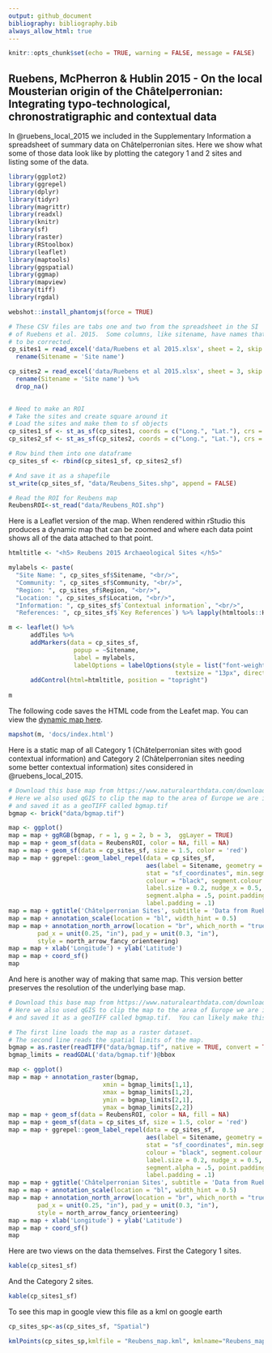 ```yaml
---
output: github_document
bibliography: bibliography.bib
always_allow_html: true
---
```


```r

knitr::opts_chunk$set(echo = TRUE, warning = FALSE, message = FALSE)

```


## Ruebens, McPherron & Hublin 2015 - On the local Mousterian origin of the Châtelperronian: Integrating typo-technological, chronostratigraphic and contextual data

In @ruebens_local_2015 we included in the Supplementary Information a spreadsheet of summary data on Châtelperronian sites.  Here we show what some of those data look like by plotting the category 1 and 2 sites and listing some of the data.

```r

library(ggplot2)
library(ggrepel)
library(dplyr)
library(tidyr)
library(magrittr)
library(readxl)
library(knitr)
library(sf)
library(raster)
library(RStoolbox)
library(leaflet)
library(maptools)
library(ggspatial)
library(ggmap)
library(mapview)
library(tiff)
library(rgdal)

webshot::install_phantomjs(force = TRUE)

# These CSV files are tabs one and two from the spreadsheet in the SI
# of Ruebens et al. 2015.  Some columns, like sitename, have names that need 
# to be corrected.
cp_sites1 = read_excel('data/Ruebens et al 2015.xlsx', sheet = 2, skip = 1) %>%
  rename(Sitename = 'Site name')

cp_sites2 = read_excel('data/Ruebens et al 2015.xlsx', sheet = 3, skip = 1) %>%
  rename(Sitename = 'Site name') %>%
  drop_na()
  
```


```r

# Need to make an ROI
# Take the sites and create square around it
# Load the sites and make them to sf objects 
cp_sites1_sf <- st_as_sf(cp_sites1, coords = c("Long.", "Lat."), crs = 4326, agr = "constant")
cp_sites2_sf <- st_as_sf(cp_sites2, coords = c("Long.", "Lat."), crs = 4326, agr = "constant")

# Row bind them into one dataframe
cp_sites_sf <- rbind(cp_sites1_sf, cp_sites2_sf)

# And save it as a shapefile
st_write(cp_sites_sf, "data/Reubens_Sites.shp", append = FALSE)

# Read the ROI for Reubens map 
ReubensROI<-st_read("data/Reubens_ROI.shp")

```

Here is a Leaflet version of the map.  When rendered within rStudio this produces a dynamic map that can be zoomed and where each data point shows all of the data attached to that point.

```r

htmltitle <- "<h5> Reubens 2015 Archaeological Sites </h5>"

mylabels <- paste(
  "Site Name: ", cp_sites_sf$Sitename, "<br/>",
  "Community: ", cp_sites_sf$Community, "<br/>",
  "Region: ", cp_sites_sf$Region, "<br/>",
  "Location: ", cp_sites_sf$Location, "<br/>",
  "Information: ", cp_sites_sf$`Contextual information`, "<br/>",
  "References: ", cp_sites_sf$`Key References`) %>% lapply(htmltools::HTML)

m <- leaflet() %>%
      addTiles %>%
      addMarkers(data = cp_sites_sf,
                  popup = ~Sitename,
                  label = mylabels,
                  labelOptions = labelOptions(style = list("font-weight" = "normal", padding = "3px 8px"), 
                                              textsize = "13px", direction = "auto")) %>%
      addControl(html=htmltitle, position = "topright")
  
m

```

The following code saves the HTML code from the Leafet map.  You can view the [dynamic map here](https://davidrbraun.github.io/ArchData/index.html).

```r

mapshot(m, 'docs/index.html')

```

Here is a static map of all Category 1 (Châtelperronian sites with good contextual information) and Category 2 (Châtelperronian sites needing some better contextual information) sites considered in @ruebens_local_2015.

```r

# Download this base map from https://www.naturalearthdata.com/downloads/
# Here we also used qGIS to clip the map to the area of Europe we are interested in,
# and saved it as a geoTIFF called bgmap.tif
bgmap <- brick("data/bgmap.tif")

map <- ggplot()
map = map + ggRGB(bgmap, r = 1, g = 2, b = 3,  ggLayer = TRUE)
map = map + geom_sf(data = ReubensROI, color = NA, fill = NA)
map = map + geom_sf(data = cp_sites_sf, size = 1.5, color = 'red')
map = map + ggrepel::geom_label_repel(data = cp_sites_sf,
                                      aes(label = Sitename, geometry = geometry),
                                      stat = "sf_coordinates", min.segment.length = 0,
                                      colour = "black", segment.colour = "black",
                                      label.size = 0.2, nudge_x = 0.5, size = 1,
                                      segment.alpha = .5, point.padding = .1,
                                      label.padding = .1)
map = map + ggtitle('Châtelperronian Sites', subtitle = 'Data from Ruebens et al. 2015')
map = map + annotation_scale(location = "bl", width_hint = 0.5) 
map = map + annotation_north_arrow(location = "br", which_north = "true", 
        pad_x = unit(0.25, "in"), pad_y = unit(0.3, "in"),
        style = north_arrow_fancy_orienteering)
map = map + xlab('Longitude') + ylab('Latitude')
map = map + coord_sf()
map 

```

And here is another way of making that same map.  This version better preserves the resolution of the underlying base map.

```r

# Download this base map from https://www.naturalearthdata.com/downloads/
# Here we also used qGIS to clip the map to the area of Europe we are interested in,
# and saved it as a geoTIFF called bgmap.tif.  You can likely make this map without first clipping it.

# The first line loads the map as a raster dataset.
# The second line reads the spatial limits of the map.
bgmap = as.raster(readTIFF("data/bgmap.tif", native = TRUE, convert = TRUE))
bgmap_limits = readGDAL('data/bgmap.tif')@bbox

map <- ggplot()
map = map + annotation_raster(bgmap,
                          xmin = bgmap_limits[1,1],
                          xmax = bgmap_limits[1,2],
                          ymin = bgmap_limits[2,1],
                          ymax = bgmap_limits[2,2]) 
map = map + geom_sf(data = ReubensROI, color = NA, fill = NA)
map = map + geom_sf(data = cp_sites_sf, size = 1.5, color = 'red')
map = map + ggrepel::geom_label_repel(data = cp_sites_sf,
                                      aes(label = Sitename, geometry = geometry),
                                      stat = "sf_coordinates", min.segment.length = 0,
                                      colour = "black", segment.colour = "black",
                                      label.size = 0.2, nudge_x = 0.5, size = 1,
                                      segment.alpha = .5, point.padding = .1,
                                      label.padding = .1)
map = map + ggtitle('Châtelperronian Sites', subtitle = 'Data from Ruebens et al. 2015')
map = map + annotation_scale(location = "bl", width_hint = 0.5) 
map = map + annotation_north_arrow(location = "br", which_north = "true", 
        pad_x = unit(0.25, "in"), pad_y = unit(0.3, "in"),
        style = north_arrow_fancy_orienteering)
map = map + xlab('Longitude') + ylab('Latitude')
map = map + coord_sf()
map 

```

Here are two views on the data themselves.  First the Category 1 sites.

```r

kable(cp_sites1_sf)

```

And the Category 2 sites.

```r

kable(cp_sites1_sf)

```

To see this map in google view this file as a kml on google earth

```r

cp_sites_sp<-as(cp_sites_sf, "Spatial")

kmlPoints(cp_sites_sp,kmlfile = "Reubens_map.kml", kmlname="Reubens_map",icon="http://www.gstatic.com/mapspro/images/stock/962-wht-diamond-blank.png", name=paste(cp_sites_sp$Sitename), description = paste(cp_sites_sp$Concerns))


```


